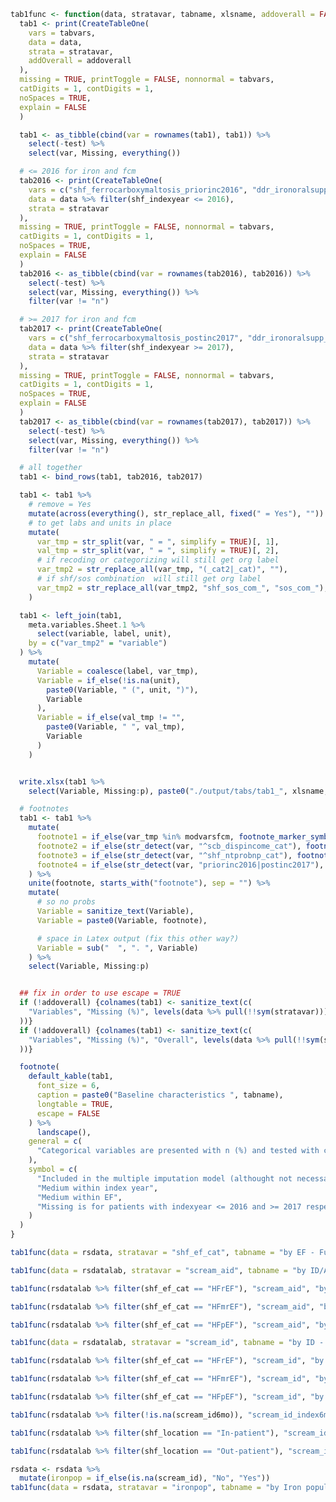 ```r

tab1func <- function(data, stratavar, tabname, xlsname, addoverall = FALSE) {
  tab1 <- print(CreateTableOne(
    vars = tabvars,
    data = data,
    strata = stratavar, 
    addOverall = addoverall
  ),
  missing = TRUE, printToggle = FALSE, nonnormal = tabvars,
  catDigits = 1, contDigits = 1,
  noSpaces = TRUE,
  explain = FALSE
  )

  tab1 <- as_tibble(cbind(var = rownames(tab1), tab1)) %>%
    select(-test) %>%
    select(var, Missing, everything())

  # <= 2016 for iron and fcm
  tab2016 <- print(CreateTableOne(
    vars = c("shf_ferrocarboxymaltosis_priorinc2016", "ddr_ironoralsupp_priorinc2016"),
    data = data %>% filter(shf_indexyear <= 2016),
    strata = stratavar
  ),
  missing = TRUE, printToggle = FALSE, nonnormal = tabvars,
  catDigits = 1, contDigits = 1,
  noSpaces = TRUE,
  explain = FALSE
  )
  tab2016 <- as_tibble(cbind(var = rownames(tab2016), tab2016)) %>%
    select(-test) %>%
    select(var, Missing, everything()) %>%
    filter(var != "n")

  # >= 2017 for iron and fcm
  tab2017 <- print(CreateTableOne(
    vars = c("shf_ferrocarboxymaltosis_postinc2017", "ddr_ironoralsupp_postinc2017", "fcm_ironoral_postinc2017"),
    data = data %>% filter(shf_indexyear >= 2017),
    strata = stratavar
  ),
  missing = TRUE, printToggle = FALSE, nonnormal = tabvars,
  catDigits = 1, contDigits = 1,
  noSpaces = TRUE,
  explain = FALSE
  )
  tab2017 <- as_tibble(cbind(var = rownames(tab2017), tab2017)) %>%
    select(-test) %>%
    select(var, Missing, everything()) %>%
    filter(var != "n")

  # all together
  tab1 <- bind_rows(tab1, tab2016, tab2017)

  tab1 <- tab1 %>%
    # remove = Yes
    mutate(across(everything(), str_replace_all, fixed(" = Yes"), "")) %>%
    # to get labs and units in place
    mutate(
      var_tmp = str_split(var, " = ", simplify = TRUE)[, 1],
      val_tmp = str_split(var, " = ", simplify = TRUE)[, 2],
      # if recoding or categorizing will still get org label
      var_tmp2 = str_replace_all(var_tmp, "(_cat2|_cat)", ""),
      # if shf/sos combination  will still get org label
      var_tmp2 = str_replace_all(var_tmp2, "shf_sos_com_", "sos_com_"),
    )

  tab1 <- left_join(tab1,
    meta.variables.Sheet.1 %>%
      select(variable, label, unit),
    by = c("var_tmp2" = "variable")
  ) %>%
    mutate(
      Variable = coalesce(label, var_tmp),
      Variable = if_else(!is.na(unit),
        paste0(Variable, " (", unit, ")"),
        Variable
      ),
      Variable = if_else(val_tmp != "",
        paste0(Variable, " ", val_tmp),
        Variable
      )
    )


  write.xlsx(tab1 %>%
    select(Variable, Missing:p), paste0("./output/tabs/tab1_", xlsname, "_", Sys.Date(), ".xlsx"), rowNames = FALSE, overwrite = TRUE)

  # footnotes
  tab1 <- tab1 %>%
    mutate(
      footnote1 = if_else(var_tmp %in% modvarsfcm, footnote_marker_symbol(1), ""),
      footnote2 = if_else(str_detect(var, "^scb_dispincome_cat"), footnote_marker_symbol(2), ""),
      footnote3 = if_else(str_detect(var, "^shf_ntprobnp_cat"), footnote_marker_symbol(3), ""),
      footnote4 = if_else(str_detect(var, "priorinc2016|postinc2017"), footnote_marker_symbol(4), ""),
    ) %>%
    unite(footnote, starts_with("footnote"), sep = "") %>%
    mutate(
      # so no probs
      Variable = sanitize_text(Variable),
      Variable = paste0(Variable, footnote),

      # space in Latex output (fix this other way?)
      Variable = sub("  ", ". ", Variable)
    ) %>%
    select(Variable, Missing:p)


  ## fix in order to use escape = TRUE
  if (!addoverall) {colnames(tab1) <- sanitize_text(c(
    "Variables", "Missing (%)", levels(data %>% pull(!!sym(stratavar))), "p-value"
  ))}
  if (!addoverall) {colnames(tab1) <- sanitize_text(c(
    "Variables", "Missing (%)", "Overall", levels(data %>% pull(!!sym(stratavar))), "p-value"
  ))}

  footnote(
    default_kable(tab1,
      font_size = 6,
      caption = paste0("Baseline characteristics ", tabname),
      longtable = TRUE,
      escape = FALSE
    ) %>%
      landscape(),
    general = c(
      "Categorical variables are presented with n (%) and tested with chi-square test and continuous variables with median [q1-q3] and tested with Kruskal-Wallis test."
    ),
    symbol = c(
      "Included in the multiple imputation model (althought not necessarily imputed if there is no missing data) and logistic/cox models. FCM is included only in the consistency analyses.",
      "Medium within index year",
      "Medium within EF",
      "Missing is for patients with indexyear <= 2016 and >= 2017 respectively"
    )
  )
}
```

```r
tab1func(data = rsdata, stratavar = "shf_ef_cat", tabname = "by EF - Full population", xlsname = "fullpopef")
```

```r
tab1func(data = rsdatalab, stratavar = "scream_aid", tabname = "by ID/A - Iron population", xlsname = "ida")
```

```r
tab1func(rsdatalab %>% filter(shf_ef_cat == "HFrEF"), "scream_aid", "by ID/A -  Iron population HFrEF", xlsname = "ida_ref")
```

```r
tab1func(rsdatalab %>% filter(shf_ef_cat == "HFmrEF"), "scream_aid", "by ID/A - Iron population HFmrEF", xlsname = "ida_mref")
```

```r
tab1func(rsdatalab %>% filter(shf_ef_cat == "HFpEF"), "scream_aid", "by ID/A - Iron population HFpEF", xlsname = "ida_pef")
```

```r
tab1func(data = rsdatalab, stratavar = "scream_id", tabname = "by ID - Iron population", xlsname = "id", addoverall = T)
```

```r
tab1func(rsdatalab %>% filter(shf_ef_cat == "HFrEF"), "scream_id", "by ID - Iron population HFrEF", xlsname = "id_ref")
```

```r
tab1func(rsdatalab %>% filter(shf_ef_cat == "HFmrEF"), "scream_id", "by ID - Iron population HFmrEF", xlsname = "id_mref")
```

```r
tab1func(rsdatalab %>% filter(shf_ef_cat == "HFpEF"), "scream_id", "by ID - Iron population HFpEF", xlsname = "id_pef")
```

```r
tab1func(rsdatalab %>% filter(!is.na(scream_id6mo)), "scream_id_index6mo", "by ID at index and 6 mo", xlsname = "idindex6mo")
```

```r
tab1func(rsdatalab %>% filter(shf_location == "In-patient"), "scream_id", "by ID In-patients - Iron population", xlsname = "id_inpat")
```

```r
tab1func(rsdatalab %>% filter(shf_location == "Out-patient"), "scream_id", "by ID Out-patients - Iron population", xlsname = "id_outpat")
```

```r
rsdata <- rsdata %>%
  mutate(ironpop = if_else(is.na(scream_id), "No", "Yes"))
tab1func(data = rsdata, stratavar = "ironpop", tabname = "by Iron population - Full population", xlsname = "fullpopiron", addoverall = T)
```